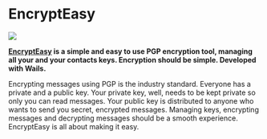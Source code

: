 # EncryptEasy

<p style={{"text-align": "center"}}>
    <img src="/img/showcase/encrypteasy.jpg"></img><br/>
</p>

**[EncryptEasy](https://www.encrypteasy.app) is a simple and easy to use PGP encryption tool, managing all your and your contacts keys. Encryption should be simple. Developed with Wails.**

Encrypting messages using PGP is the industry standard. Everyone has a private and a public key. Your private key, well, needs to be kept private so only you can read messages. Your public key is distributed to anyone who wants to send you secret, encrypted messages. Managing keys, encrypting messages and decrypting messages should be a smooth experience. EncryptEasy is all about making it easy.

